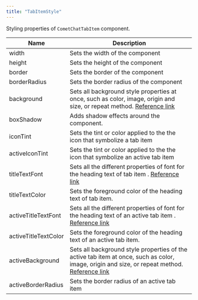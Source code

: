 ```yaml
---
title: "TabItemStyle"
---
```


Styling properties of `CometChatTabItem` component.

| Name                 | Description                                                                                                                                                                                                 |
| -------------------- | ----------------------------------------------------------------------------------------------------------------------------------------------------------------------------------------------------------- |
| width                | Sets the width of the component                                                                                                                                                                             |
| height               | Sets the height of the component                                                                                                                                                                            |
| border               | Sets the border of the component                                                                                                                                                                            |
| borderRadius         | Sets the border radius of the component                                                                                                                                                                     |
| background           | Sets all background style properties at once, such as color, image, origin and size, or repeat method. [Reference link](https://developer.mozilla.org/en-US/docs/Web/CSS/background)                        |
| boxShadow            | Adds shadow effects around the component.                                                                                                                                                                   |
| iconTint             | Sets the tint or color applied to the the icon that symbolize a tab item                                                                                                                                    |
| activeIconTint       | Sets the tint or color applied to the the icon that symbolize an active tab item                                                                                                                            |
| titleTextFont        | Sets all the different properties of font for the heading text of tab item . [Reference link](https://developer.mozilla.org/en-US/docs/Web/CSS/font)                                                        |
| titleTextColor       | Sets the foreground color of the heading text of tab item.                                                                                                                                                  |
| activeTitleTextFont  | Sets all the different properties of font for the heading text of an active tab item . [Reference link](https://developer.mozilla.org/en-US/docs/Web/CSS/font)                                              |
| activeTitleTextColor | Sets the foreground color of the heading text of an active tab item.                                                                                                                                        |
| activeBackground     | Sets all background style properties of the active tab item at once, such as color, image, origin and size, or repeat method. [Reference link](https://developer.mozilla.org/en-US/docs/Web/CSS/background) |
| activeBorderRadius   | Sets the border radius of an active tab item                                                                                                                                                                |
